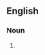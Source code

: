 {{also|microorganism|microörganism}}

==English==

===Noun===
{{en-noun}}

# {{alternative spelling of|microorganism|lang=en}}